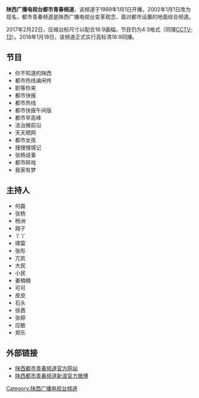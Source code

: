 {{TV channel|[[陕西广播电视台|陕西广播电视台]]}}
{{頻道資訊
| 頻道名稱         = 陕西广播电视台都市青春频道
| 頻道圖片檔案     = 
| 頻道圖片尺寸     = 150px
| 頻道圖片名稱     = 
| 所屬國家或地區   = {{CHNML}}
| 總部所在         = {{CHN}}[[陕西省|陕西省]][[西安市|西安市]]
| 播放地區         = {{CHN}}[[陕西省|陕西省]]
| 開播日期         = 1989年1月1日
| 頻道語言         = [[普通话|普通话]]
| 頻道類別         = [[新闻|新闻]]
| 視頻格式         = [[標準畫質電視|SDTV]] ([[576i|576i]] [[縱橫比_(圖像)|16:9]])<br/>[[高清電視|HDTV]] ([[1080i|1080i]] [[縱橫比_(圖像)|16:9]])
| 擁有者           = [[陕西广播电视台|陕西广播电视台]]
| 頻道官方網站     = http://www.sxtvs.com/sxbc/tv2/index.htm?COLLCC=4244778491&
| 數位有線電視供應商01 = 陕西广电网络
| 數位有線電視頻道數01 = 19频道
| 寬頻電視供應商01 = [[中国电信|中国电信]][[iTV|iTV]]（限陕西地区）
| 寬頻電視頻道數01 = 14频道
| 線上收看網站01   = 在线收看
| 線上收看網址01   = [http://live.snrtv.com/2 陕西都市青春频道直播页]
}}

'''陕西广播电视台都市青春频道'''，该频道于1989年1月1日开播，2002年1月1日改为现名，都市青春频道是陕西广播电视台变革观念、面对都市设置的地面综合频道。

2017年2月22日，压缩台标尺寸以配合16:9画幅，节目仍为4:3格式（同理[[CCTV-13|CCTV-13]]）。2018年1月18日，该频道正式实行高标清16:9同播。

== 节目 ==
* 你不知道的陕西
* 都市热线谝闲传
* 职等你来
* 都市快报
* 都市热线
* 都市快报午间版
* 都市早高峰
* 法治微前沿
* 天天晒网
* 都市女孩
* 搜搜搜城记
* 张杨说事
* 都市碎戏
* 我家有梦

== 主持人 ==
* 何磊
* 张杨
* 杨洲
* 翔子
* 丫丫
* 啸雷
* 张彤
* 亢凯
* 大民
* 小民
* 姜楠楠
* 可可
* 皮皮
* 石头
* 徐茜
* 张婷
* 应敏
* 郑乐

== 外部链接 ==
*[https://web.archive.org/web/20150219090859/http://www.sxtvs.com/sxbc/tv2/index.htm?COLLCC=4244778491 陕西都市青春频道官方网站]
*[http://weibo.com/u/2550331074 陕西都市青春频道新浪官方微博] {{Wayback|url=http://weibo.com/u/2550331074 |date=20140408101659 }}
{{陕西广播电视台}}

[[Category:陕西广播电视台频道|Category:陕西广播电视台频道]]